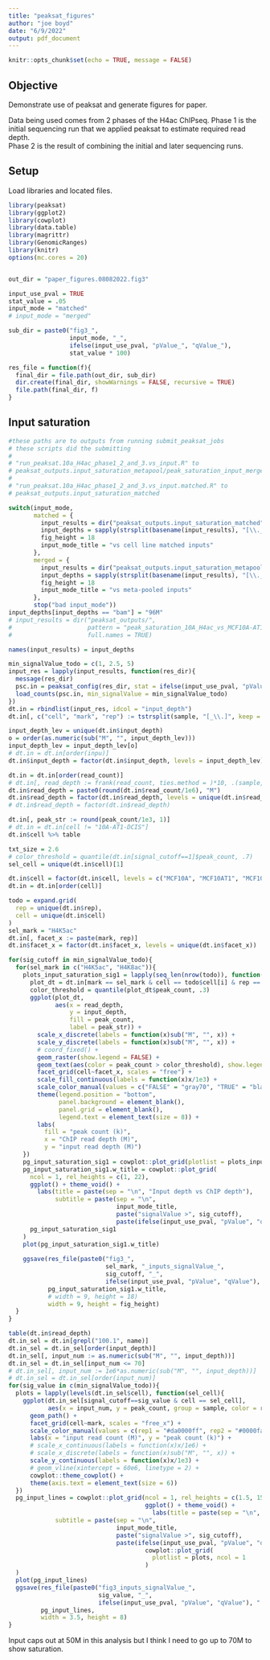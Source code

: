 ```yaml
---
title: "peaksat_figures"
author: "joe boyd"
date: "6/9/2022"
output: pdf_document
---
```


```r
knitr::opts_chunk$set(echo = TRUE, message = FALSE)
```

## Objective

Demonstrate use of peaksat and generate figures for paper.

Data being used comes from 2 phases of the H4ac ChIPseq. 
Phase 1 is the initial sequencing run that we applied peaksat to estimate required read depth.  
Phase 2 is the result of combining the initial and later sequencing runs.

## Setup

Load libraries and located files.

```r
library(peaksat)
library(ggplot2)
library(cowplot)
library(data.table)
library(magrittr)
library(GenomicRanges)
library(knitr)
options(mc.cores = 20)
```

```r


```

```r
out_dir = "paper_figures.08082022.fig3"

input_use_pval = TRUE
stat_value = .05
input_mode = "matched"
# input_mode = "merged"

sub_dir = paste0("fig3_", 
                 input_mode, "_", 
                 ifelse(input_use_pval, "pValue_", "qValue_"),
                 stat_value * 100)

res_file = function(f){
  final_dir = file.path(out_dir, sub_dir)
  dir.create(final_dir, showWarnings = FALSE, recursive = TRUE)
  file.path(final_dir, f)
}
```

## Input saturation

```r
#these paths are to outputs from running submit_peaksat_jobs
# these scripts did the submitting
# 
# "run_peaksat.10a_H4ac_phase1_2_and_3.vs_input.R" to 
# peaksat_outputs.input_saturation_metapool/peak_saturation_input_merged.*.complete_ChIP_input_saturation
# 
# "run_peaksat.10a_H4ac_phase1_2_and_3.vs_input.matched.R" to 
# peaksat_outputs.input_saturation_matched

switch(input_mode,
       matched = {
         input_results = dir("peaksat_outputs.input_saturation_matched", full.names = TRUE)
         input_depths = sapply(strsplit(basename(input_results), "[\\._]"), function(x)x[6])
         fig_height = 18
         input_mode_title = "vs cell line matched inputs"
       },
       merged = {
         input_results = dir("peaksat_outputs.input_saturation_metapool", pattern = "complete_ChIP", full.names = TRUE)
         input_depths = sapply(strsplit(basename(input_results), "[\\._]"), function(x)x[5])
         fig_height = 18
         input_mode_title = "vs meta-pooled inputs"
       },
       stop("bad input_mode"))
input_depths[input_depths == "bam"] = "96M"
# input_results = dir("peaksat_outputs/", 
#                     pattern = "peak_saturation_10A_H4ac_vs_MCF10A-AT1_input_merged", 
#                     full.names = TRUE)

names(input_results) = input_depths

min_signalValue_todo = c(1, 2.5, 5)
input_res = lapply(input_results, function(res_dir){
  message(res_dir)
  psc.in = peaksat_config(res_dir, stat = ifelse(input_use_pval, "pValue", "qValue"), stat_value = stat_value)
  load_counts(psc.in, min_signalValue = min_signalValue_todo)
})
dt.in = rbindlist(input_res, idcol = "input_depth")
dt.in[, c("cell", "mark", "rep") := tstrsplit(sample, "[_\\.]", keep = 1:3)]

input_depth_lev = unique(dt.in$input_depth)
o = order(as.numeric(sub("M", "", input_depth_lev)))
input_depth_lev = input_depth_lev[o]
# dt.in = dt.in[order(inpu)]
dt.in$input_depth = factor(dt.in$input_depth, levels = input_depth_lev)

dt.in = dt.in[order(read_count)]
# dt.in[, read_depth := frank(read_count, ties.method = )*10, .(sample, input_depth, signal_cutoff)]
dt.in$read_depth = paste0(round(dt.in$read_count/1e6), "M")
dt.in$read_depth = factor(dt.in$read_depth, levels = unique(dt.in$read_depth))
# dt.in$read_depth = factor(dt.in$read_depth)

dt.in[, peak_str := round(peak_count/1e3, 1)]
# dt.in = dt.in[cell != "10A-AT1-DCIS"]
dt.in$cell %>% table
```

```r
txt_size = 2.6
# color_threshold = quantile(dt.in[signal_cutoff==1]$peak_count, .7)
sel_cell = unique(dt.in$cell)[1]

dt.in$cell = factor(dt.in$cell, levels = c("MCF10A", "MCF10AT1", "MCF10CA1a", "MCF10DCIS"))
dt.in = dt.in[order(cell)]

todo = expand.grid(
  rep = unique(dt.in$rep),
  cell = unique(dt.in$cell)
)
sel_mark = "H4K5ac"
dt.in[, facet_x := paste(mark, rep)]
dt.in$facet_x = factor(dt.in$facet_x, levels = unique(dt.in$facet_x))

for(sig_cutoff in min_signalValue_todo){
  for(sel_mark in c("H4K5ac", "H4K8ac")){
    plots_input_saturation_sig1 = lapply(seq_len(nrow(todo)), function(i){
      plot_dt = dt.in[mark == sel_mark & cell == todo$cell[i] & rep == todo$rep[i] & signal_cutoff == sig_cutoff]
      color_threshold = quantile(plot_dt$peak_count, .3)
      ggplot(plot_dt, 
             aes(x = read_depth, 
                 y = input_depth, 
                 fill = peak_count, 
                 label = peak_str)) + 
        scale_x_discrete(labels = function(x)sub("M", "", x)) +
        scale_y_discrete(labels = function(x)sub("M", "", x)) +
        # coord_fixed() +
        geom_raster(show.legend = FALSE) + 
        geom_text(aes(color = peak_count > color_threshold), show.legend = FALSE, size = txt_size) +
        facet_grid(cell~facet_x, scales = "free") +
        scale_fill_continuous(labels = function(x)x/1e3) +
        scale_color_manual(values = c("FALSE" = "gray70", "TRUE" = "black")) +
        theme(legend.position = "bottom", 
              panel.background = element_blank(), 
              panel.grid = element_blank(), 
              legend.text = element_text(size = 8)) +
        labs(
          fill = "peak count (k)",
          x = "ChIP read depth (M)",
          y = "input read depth (M)")
    })
    pg_input_saturation_sig1 = cowplot::plot_grid(plotlist = plots_input_saturation_sig1, ncol = 2)
    pg_input_saturation_sig1.w_title = cowplot::plot_grid(
      ncol = 1, rel_heights = c(1, 22),
      ggplot() + theme_void() + 
        labs(title = paste(sep = "\n", "Input depth vs ChIP depth"), 
             subtitle = paste(sep = "\n", 
                              input_mode_title,
                              paste("signalValue >", sig_cutoff), 
                              paste(ifelse(input_use_pval, "pValue", "qValue"), "<", stat_value))),
      pg_input_saturation_sig1
    )
    plot(pg_input_saturation_sig1.w_title)
    
    ggsave(res_file(paste0("fig3_", 
                           sel_mark, "_inputs_signalValue_", 
                           sig_cutoff, "_", 
                           ifelse(input_use_pval, "pValue", "qValue"), ".heatmap.pdf")), 
           pg_input_saturation_sig1.w_title,
           # width = 9, height = 18)
           width = 9, height = fig_height)
  }
}
```



```r
table(dt.in$read_depth)
dt.in_sel = dt.in[grepl("100.1", name)]
dt.in_sel = dt.in_sel[order(input_depth)]
dt.in_sel[, input_num := as.numeric(sub("M", "", input_depth))]
dt.in_sel = dt.in_sel[input_num <= 70]
# dt.in_sel[, input_num := 1e6*as.numeric(sub("M", "", input_depth))]
# dt.in_sel = dt.in_sel[order(input_num)]
for(sig_value in c(min_signalValue_todo)){
  plots = lapply(levels(dt.in_sel$cell), function(sel_cell){
    ggplot(dt.in_sel[signal_cutoff==sig_value & cell == sel_cell], 
           aes(x = input_num, y = peak_count, group = sample, color = rep)) + 
      geom_path() +
      facet_grid(cell~mark, scales = "free_x") +
      scale_color_manual(values = c(rep1 = "#da0000ff", rep2 = "#0000faff")) +
      labs(x = "input read count (M)", y = "peak count (k)") +
      # scale_x_continuous(labels = function(x)x/1e6) +
      # scale_x_discrete(labels = function(x)sub("M", "", x)) +
      scale_y_continuous(labels = function(x)x/1e3) +
      # geom_vline(xintercept = 60e6, linetype = 2) +
      cowplot::theme_cowplot() + 
      theme(axis.text = element_text(size = 6))
  })
  pg_input_lines = cowplot::plot_grid(ncol = 1, rel_heights = c(1.5, 15),
                                      ggplot() + theme_void() + 
                                        labs(title = paste(sep = "\n", "Input depth vs ChIP depth"), 
             subtitle = paste(sep = "\n", 
                              input_mode_title,
                              paste("signalValue >", sig_cutoff), 
                              paste(ifelse(input_use_pval, "pValue", "qValue"), "<", stat_value))),
                                      cowplot::plot_grid(
                                        plotlist = plots, ncol = 1
                                      )
  )
  plot(pg_input_lines)
  ggsave(res_file(paste0("fig3_inputs_signalValue_", 
                         sig_value, "_", 
                         ifelse(input_use_pval, "pValue", "qValue"), ".lines.pdf")), 
         pg_input_lines,
         width = 3.5, height = 8)
}
```

Input caps out at 50M in this analysis but I think I need to go up to 70M to show saturation.

